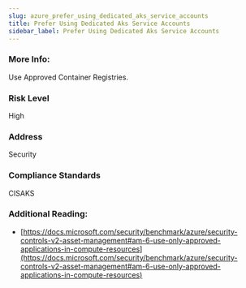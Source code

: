 ```yaml
---
slug: azure_prefer_using_dedicated_aks_service_accounts
title: Prefer Using Dedicated Aks Service Accounts
sidebar_label: Prefer Using Dedicated Aks Service Accounts
---
```


### More Info:

Use Approved Container Registries.

### Risk Level

High

### Address

Security

### Compliance Standards

CISAKS

### Additional Reading:

- [https://docs.microsoft.com/security/benchmark/azure/security-controls-v2-asset-management#am-6-use-only-approved-applications-in-compute-resources](https://docs.microsoft.com/security/benchmark/azure/security-controls-v2-asset-management#am-6-use-only-approved-applications-in-compute-resources) 

